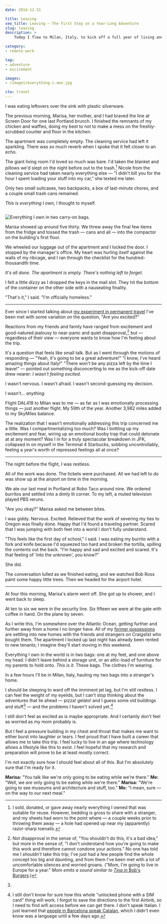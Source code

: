 ```yaml
---
date: 2014-12-31

title: Leaving
seo_title: Leaving — The First Step on a Year-Long Adventure
slug: leaving
description: >
    Today I flew to Milan, Italy, to kick off a full year of living and working remotely. So how did I feel? I didn’t feel much of anything. Which worried me.

category:
- remote-work

tag:
- adventure
- excitement

images:
- /images/everything-i-own.jpg

cta: travel
---
```



I was eating leftovers over the sink with plastic silverware.

The previous morning, Marisa, her mother, and I had braved the line at Screen
Door for one last Portland brunch. I finished the remnants of my chicken and
waffles, doing my best to not to make a mess on the freshly-scrubbed counter and
floor in the kitchen.

The apartment was completely empty. The cleaning service had left it sparkling.
There was so much reverb when I spoke that it felt closer to an echo.

The giant living room I'd loved so much was bare. I'd taken the blanket and
pillows we'd slept on the night before out to the trash.[^donations] Nicole from
the cleaning service had taken nearly everything else — "I didn't bill you for
the hour I spent loading your stuff into my car," she texted me later.

Only two small suitcases, two backpacks, a box of last-minute chores, and a
couple small trash cans remained.

_This is everything I own,_ I thought to myself.

<Image credit="Jason Lengstorf">

  ![Everything I own in two carry-on bags.](images/everything-i-own.jpg)

</Image>

Marisa showed up around five thirty. We threw away the final few items from the
fridge and tossed the trash — cans and all — into the compactor on the
building's first floor.

We wheeled our luggage out of the apartment and I locked the door. I stopped by
the manager's office. My heart was hurling itself against the walls of my
ribcage, and I ran through the checklist for the hundred-thousandth time.

_It's all done. The apartment is empty. There's nothing left to forget._

I felt a little dizzy as I dropped the keys in the mail slot. They hit the
bottom of the container on the other side with a nauseating finality.

"That's it," I said. "I'm officially homeless."

---

Ever since I started talking about [my experiment in permanent travel][1] I've
been met with some variation on the question, "Are you excited?"

Reactions from my friends and family have ranged from excitement and
good-natured jealousy to near-panic and quiet disapproval,[^disapproval] but —
regardless of their view — everyone wants to know how I'm feeling about the
trip.

It's a question that feels like small talk. But as I went through the motions of
responding — "Yeah, it's going to be a great adventure!" "I know, I've heard
amazing things about Italy!" "There won't be any pizza left by the time I
leave!" — pointed out something disconcerting to me as the kick-off date drew
nearer: _I wasn't feeling excited._

I wasn't nervous. I wasn't afraid. I wasn't second-guessing my decision.

I wasn't... _anything._

Flight DAL418 to Milan was to me — as far as I was emotionally processing things
— just another flight. My 59th of the year. Another 3,982 miles added to my
SkyMiles balance.

The realization that I wasn't emotionally addressing this trip concerned me a
little. Was I compartmentalizing too much? Was I bottling up my excitement and
fear, wiring up an emotional booby trap that could detonate at at any moment?
Was I in for a truly spectacular breakdown in JFK, collapsed in on myself in the
Terminal 4 Starbucks, sobbing uncontrollably, feeling a year's worth of
repressed feelings all at once?

---

The night before the flight, I was restless.

All of the work was done. The tickets were purchased. All we had left to do was
show up at the airport on time in the morning.

We ate our last meal in Portland at Robo Taco around nine. We ordered burritos
and settled into a dimly lit corner. To my left, a muted television played PBS
reruns.

"Are you okay?" Marisa asked me between bites.

I was giddy. Nervous. Excited. Relieved that the work of severing my ties to
Oregon was finally done. Happy that I'd found a traveling partner. Scared that I
was jumping with both feet into a world I don't fully understand.

"This feels like the first day of school," I said. I was eating my burrito with
a fork and knife because I'd squeezed too hard and broken the tortilla, spilling
the contents out the back. "I'm happy and sad and excited and scared. It's that
feeling of 'into the unknown', you know?"

She did.

The conversation lulled as we finished eating, and we watched Bob Ross paint
some happy little trees. Then we headed for the airport hotel.

---

At four this morning, Marisa's alarm went off. She got up to shower, and I went
back to sleep.

At ten to six we were in the security line. Six fifteen we were at the gate with
coffee in hand. On the plane by seven.

As I write this, I'm somewhere over the Atlantic Ocean, getting further and
further away from a home I no longer have. All of my [former possessions](/do-more-with-less) are settling into new homes with the friends and
strangers on Craigslist who bought them. The apartment I locked up last night
has already been rented to new tenants; I imagine they'll start moving in this
weekend.

Everything I own in the world is in two bags: one at my feet, and one above my
head. I didn't leave behind a storage unit, or an attic-load of furniture for my
parents to hold onto. _This is it._ These bags. The clothes I'm wearing.

In a few hours I'll be in Milan, Italy, hauling my two bags into a stranger's
home.

I should be sleeping to ward off the imminent jet lag, but I'm still restless. I
can feel the weight of my eyelids, but I can't stop thinking about the
adventures that lie ahead — pizza! gelato! and I guess some old buildings and
stuff[^food] — and the problems I haven't solved yet.[^problems]

I still don't feel as excited as is maybe appropriate. And I certainly don't
feel as worried as my mom probably is.

But I feel a pressure building in my chest and throat that makes me want to
either burst into laughter or tears. I feel proud that I have built a career
that allows me to take this trip. I feel lucky to live in an age where
technology allows a lifestyle like this to exist. I feel hopeful that my
research and preparation will prove to be at least mostly correct.

I'm not exactly sure how I should feel about all of this. But I'm absolutely
sure that I'm ready for it.

[^donations]:
    I sold, donated, or gave away nearly everything I owned that was suitable for reuse. However, bedding is gross to share with a stranger, and my sheets had worn to the point where — a couple weeks prior to throwing them away — a hole had opened up near my (apparently) razor-sharp toenails.

[^disapproval]:
    Not disapproval in the sense of, "You shouldn't do this, it's a bad idea," but more in the sense of, "I don't understand how you're going to make this work and therefore cannot condone your actions." No one has told me I _shouldn't_ take this trip; I've just had a few people find the whole concept too big and daunting, and from them I've been met with a lot of uncomfortable silences and worried groans. ("Mom, I'm going to live in Europe for a year." _Mom emits a sound similar to_ [_Tina in_ Bob's Burgers][2].)

[^food]:
  **Marisa:** "You talk like we're only going to be eating while we're there."
  **Me:** "Well, we _are_ only going to be eating while we're there."
  **Marisa:** "We're going to see museums and architecture and stuff, too."
  **Me:** "I mean, sure — on the way to our next meal."

[^problems]:
    I still don't know for sure how this whole "unlocked phone with a SIM card" thing will work. I forgot to save the directions to the first Airbnb, so I need to find wifi access before we can get there. I don't speak Italian. I just learned that [people in Barcelona speak Catalan][3], which I didn't even know was a language until a few days ago.

[1]: /remote-work-travel/
[2]: http://youtu.be/F_XaIuw6K6Q?t=9s
[3]: http://barcelona.de/en/barcelona-languages.html
